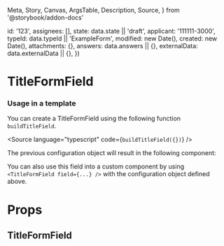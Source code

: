   Meta,
  Story,
  Canvas,
  ArgsTable,
  Description,
  Source,
} from '@storybook/addon-docs'


  id: '123',
  assignees: [],
  state: data.state || 'draft',
  applicant: '111111-3000',
  typeId: data.typeId || 'ExampleForm',
  modified: new Date(),
  created: new Date(),
  attachments: {},
  answers: data.answers || {},
  externalData: data.externalData || {},
})

<Meta title="Application System/TitleFormField" component={TitleFormField} />

# TitleFormField

### Usage in a template

You can create a TitleFormField using the following function `buildTitleField`.

<Source language="typescript" code={`buildTitleField({})`} />

The previous configuration object will result in the following component:

<Canvas>
  <Story name="Default">
    <TitleFormField application={createMockApplication()} field={{}} />
  </Story>
</Canvas>

You can also use this field into a custom component by using `<TitleFormField field={...} />` with the configuration object defined above.

# Props

## TitleFormField

<ArgsTable of={TitleFormField} />
